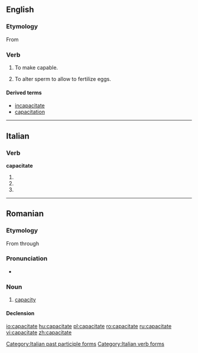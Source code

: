 ==English==

===Etymology===
From {{suffix|capacity|ate}}

===Verb===
{{en-verb|capacitat|es}}

# {{transitive}} To make capable.
# {{transitive|zoology}} To alter sperm to allow to fertilize eggs.

====Derived terms====
*[[incapacitate]]
*[[capacitation]]

----

==Italian==

===Verb===
'''capacitate'''

# {{form of|[[second-person|Second-person]] [[plural]] [[present tense]]|[[capacitare#Italian|capacitare]]|lang=Italian}}
# {{form of|Second-person plural [[imperative]]|capacitare#Italian|capacitare|lang=Italian}}
# {{form of|[[feminine|Feminine]] plural|[[capacitato]]}}

[[Category:Italian past participle forms]]
[[Category:Italian verb forms]]

----

==Romanian==

===Etymology===
From {{etyl|la|ro}} {{term|capacitas|lang=la}} through {{etyl|fr|ro}} {{term|capacité|lang=fr}}

===Pronunciation===
* {{IPA|[kapatʃiˈtate]|lang=ro}}

===Noun===
{{ro-noun-old|gend=f|pl=capacităţi}}

# [[capacity]]

====Declension====
{{ro-noun-f-tate|capaci}}

[[io:capacitate]]
[[hu:capacitate]]
[[pl:capacitate]]
[[ro:capacitate]]
[[ru:capacitate]]
[[vi:capacitate]]
[[zh:capacitate]]